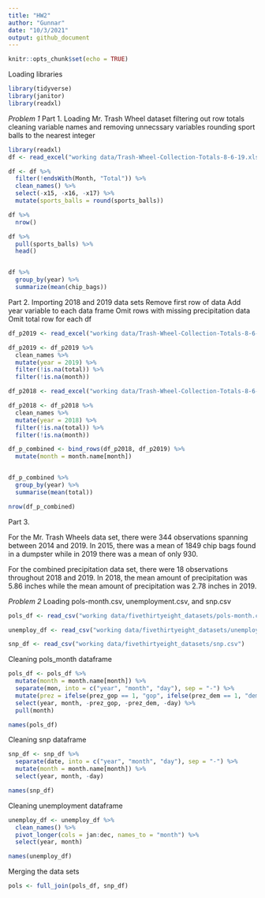 ```yaml
---
title: "HW2"
author: "Gunnar"
date: "10/3/2021"
output: github_document
---
```


```r
knitr::opts_chunk$set(echo = TRUE)
```
Loading libraries
```r
library(tidyverse)
library(janitor)
library(readxl)
```

_Problem 1_
Part 1. 
Loading Mr. Trash Wheel dataset
filtering out row totals
cleaning variable names and removing unnecssary variables
rounding sport balls to the nearest integer
```r
library(readxl)
df <- read_excel("working data/Trash-Wheel-Collection-Totals-8-6-19.xlsx", sheet = "Mr. Trash Wheel")

df <- df %>%
  filter(!endsWith(Month, "Total")) %>%
  clean_names() %>%
  select(-x15, -x16, -x17) %>%
  mutate(sports_balls = round(sports_balls))

df %>%
  nrow()

df %>%
  pull(sports_balls) %>%
  head()


df %>%
  group_by(year) %>%
  summarize(mean(chip_bags))

```


Part 2. 
Importing 2018 and 2019 data sets
Remove first row of data
Add year variable to each data frame
Omit rows with missing precipitation data
Omit total row for each df
```r
df_p2019 <- read_excel("working data/Trash-Wheel-Collection-Totals-8-6-19.xlsx", sheet = "2019 Precipitation", skip = 1)

df_p2019 <- df_p2019 %>%
  clean_names %>%
  mutate(year = 2019) %>%
  filter(!is.na(total)) %>%
  filter(!is.na(month))

df_p2018 <- read_excel("working data/Trash-Wheel-Collection-Totals-8-6-19.xlsx", sheet = "2018 Precipitation", skip = 1)  

df_p2018 <- df_p2018 %>%
  clean_names %>%
  mutate(year = 2018) %>%
  filter(!is.na(total)) %>%
  filter(!is.na(month))

df_p_combined <- bind_rows(df_p2018, df_p2019) %>%
  mutate(month = month.name[month])


df_p_combined %>%
  group_by(year) %>%
  summarise(mean(total))

nrow(df_p_combined)

```

Part 3. 

For the Mr. Trash Wheels data set, there were 344 observations spanning between 2014 and 2019. In 2015, there was a mean of 1849 chip bags found in a dumpster while in 2019 there was a mean of only 930. 

For the combined precipitation data set, there were 18 observations throughout 2018 and 2019. In 2018, the mean amount of precipitation was 5.86 inches while the mean amount of precipitation was 2.78 inches in 2019.


_Problem 2_
Loading pols-month.csv, unemployment.csv, and snp.csv
```r
pols_df <- read_csv("working data/fivethirtyeight_datasets/pols-month.csv")

unemploy_df <- read_csv("working data/fivethirtyeight_datasets/unemployment.csv")

snp_df <- read_csv("working data/fivethirtyeight_datasets/snp.csv")
```

Cleaning pols_month dataframe
```r
pols_df <- pols_df %>%
  mutate(month = month.name[month]) %>%
  separate(mon, into = c("year", "month", "day"), sep = "-") %>%
  mutate(prez = ifelse(prez_gop == 1, "gop", ifelse(prez_dem == 1, "dem", NA))) %>%
  select(year, month, -prez_gop, -prez_dem, -day) %>%
  pull(month)

names(pols_df)


```

Cleaning snp dataframe
```r
snp_df <- snp_df %>%
  separate(date, into = c("year", "month", "day"), sep = "-") %>%
  mutate(month = month.name[month]) %>%
  select(year, month, -day)

names(snp_df)
```

Cleaning unemployment dataframe
```r
unemploy_df <- unemploy_df %>%
  clean_names() %>%
  pivot_longer(cols = jan:dec, names_to = "month") %>%
  select(year, month)

names(unemploy_df)
```

Merging the data sets
```r
pols <- full_join(pols_df, snp_df)
```

